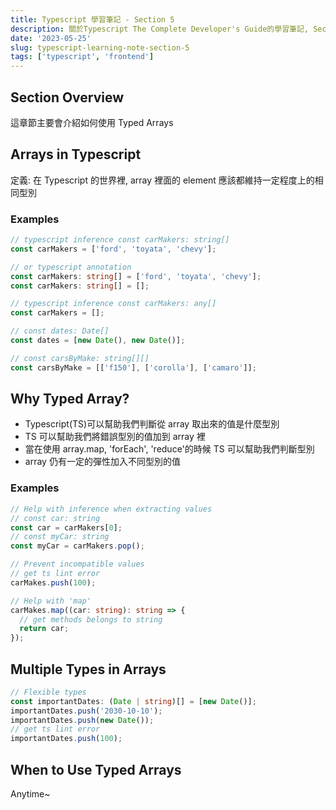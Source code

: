```yaml
---
title: Typescript 學習筆記 - Section 5
description: 關於Typescript The Complete Developer's Guide的學習筆記, Section 5
date: '2023-05-25'
slug: typescript-learning-note-section-5
tags: ['typescript', 'frontend']
---
```


## Section Overview

這章節主要會介紹如何使用 Typed Arrays

## Arrays in Typescript

定義: 在 Typescript 的世界裡, array 裡面的 element 應該都維持一定程度上的相同型別

### Examples

```ts
// typescript inference const carMakers: string[]
const carMakers = ['ford', 'toyata', 'chevy'];

// or typescript annotation
const carMakers: string[] = ['ford', 'toyata', 'chevy'];
const carMakers: string[] = [];

// typescript inference const carMakers: any[]
const carMakers = [];

// const dates: Date[]
const dates = [new Date(), new Date()];

// const carsByMake: string[][]
const carsByMake = [['f150'], ['corolla'], ['camaro']];
```

## Why Typed Array?

- Typescript(TS)可以幫助我們判斷從 array 取出來的值是什麼型別
- TS 可以幫助我們將錯誤型別的值加到 array 裡
- 當在使用 array.map, 'forEach', 'reduce'的時候 TS 可以幫助我們判斷型別
- array 仍有一定的彈性加入不同型別的值

### Examples

```ts
// Help with inference when extracting values
// const car: string
const car = carMakers[0];
// const myCar: string
const myCar = carMakers.pop();

// Prevent incompatible values
// get ts lint error
carMakes.push(100);

// Help with 'map'
carMakes.map((car: string): string => {
  // get methods belongs to string
  return car;
});
```

## Multiple Types in Arrays

```ts
// Flexible types
const importantDates: (Date | string)[] = [new Date()];
importantDates.push('2030-10-10');
importantDates.push(new Date());
// get ts lint error
importantDates.push(100);
```

## When to Use Typed Arrays

Anytime~
